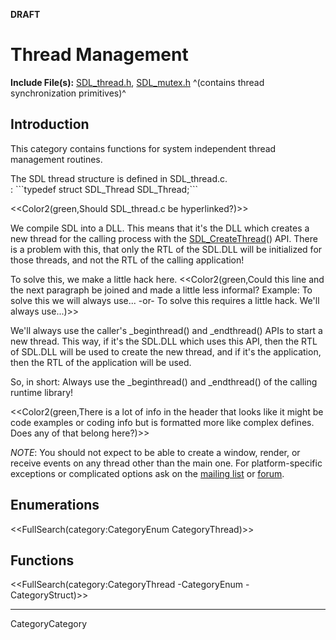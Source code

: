 <!-- #master-page:CategoryTemplate -->
<!-- #master-date:Unknown-Date -->
<!-- format wiki -->
<!-- language en -->
<!-- pragma camelcase off -->
'''DRAFT'''

= Thread Management =

'''Include File(s):'''  [http://hg.libsdl.org/SDL/file/default/include/SDL_thread.h SDL_thread.h], [http://hg.libsdl.org/SDL/file/default/include/SDL_mutex.h SDL_mutex.h] ^(contains thread synchronization primitives)^


== Introduction ==
This category contains functions for system independent thread management routines.

The SDL thread structure is defined in SDL_thread.c.<br/>
: ```typedef struct SDL_Thread SDL_Thread;```

<<Color2(green,Should SDL_thread.c be hyperlinked?)>>

We compile SDL into a DLL. This means that it's the DLL which creates a new thread for the calling process with the [[SDL_CreateThread]]() API.  There is a problem with this, that only the RTL of the SDL.DLL will be initialized for those threads, and not the RTL of the calling application!

To solve this, we make a little hack here.  <<Color2(green,Could this line and the next paragraph be joined and made a little less informal?  Example:  To solve this we will always use... -or- To solve this requires a little hack.  We'll always use...)>>

We'll always use the caller's _beginthread() and _endthread() APIs to start a new thread. This way, if it's the SDL.DLL which uses this API, then the RTL of SDL.DLL will be used to create the new thread, and if it's the application, then the RTL of the application will be used.

So, in short:
Always use the _beginthread() and _endthread() of the calling runtime library!

<<Color2(green,There is a lot of info in the header that looks like it might be code examples or coding info but is formatted more like complex defines.  Does any of that belong here?)>>

''NOTE'': You should not expect to be able to create a window, render, or receive events on any thread other than the main one.  For platform-specific exceptions or complicated options ask on the [http://lists.libsdl.org/listinfo.cgi/sdl-libsdl.org mailing list] or [http://forums.libsdl.org/viewtopic.php?t=5973 forum].
 
== Enumerations ==
<<FullSearch(category:CategoryEnum CategoryThread)>>

== Functions ==
<<FullSearch(category:CategoryThread -CategoryEnum -CategoryStruct)>>

----
CategoryCategory

